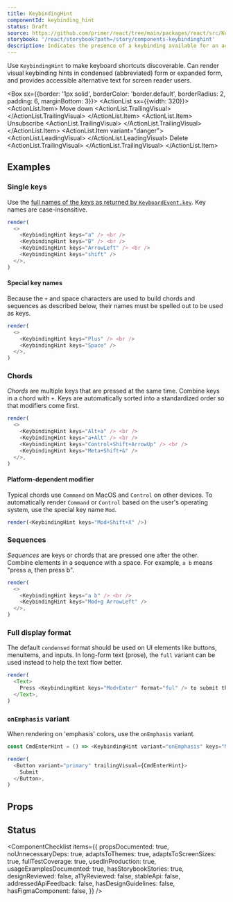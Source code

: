 ```yaml
---
title: KeybindingHint
componentId: keybinding_hint
status: Draft
source: https://github.com/primer/react/tree/main/packages/react/src/KeybindingHint
storybook: '/react/storybook?path=/story/components-keybindinghint'
description: Indicates the presence of a keybinding available for an action.
---
```



Use `KeybindingHint` to make keyboard shortcuts discoverable. Can render visual keybinding hints in condensed (abbreviated) form or expanded form, and provides accessible alternative text for screen reader users.

<Box sx={{border: '1px solid', borderColor: 'border.default', borderRadius: 2, padding: 6, marginBottom: 3}}>
  <ActionList sx={{width: 320}}>
    <ActionList.Item>
      Move down
      <ActionList.TrailingVisual>
        <KeybindingHint keys="Mod+ArrowDown" />
      </ActionList.TrailingVisual>
    </ActionList.Item>
    <ActionList.Item>
      Unsubscribe
      <ActionList.TrailingVisual>
        <KeybindingHint keys="i j" />
      </ActionList.TrailingVisual>
    </ActionList.Item>
    <ActionList.Item variant="danger">
      <ActionList.LeadingVisual>
        <TrashIcon />
      </ActionList.LeadingVisual>
      Delete
      <ActionList.TrailingVisual>
        <KeybindingHint keys="Mod+Shift+Delete" />
      </ActionList.TrailingVisual>
    </ActionList.Item>
  </ActionList>
</Box>

## Examples

### Single keys

Use the [full names of the keys as returned by `KeyboardEvent.key`](https://developer.mozilla.org/en-US/docs/Web/API/UI_Events/Keyboard_event_key_values). Key names are case-insensitive.

```javascript live noinline
render(
  <>
    <KeybindingHint keys="a" /> <br />
    <KeybindingHint keys="B" /> <br />
    <KeybindingHint keys="ArrowLeft" /> <br />
    <KeybindingHint keys="shift" />
  </>,
)
```

#### Special key names

Because the `+` and space characters are used to build chords and sequences as described below, their names must be spelled out to be used as keys.

```javascript live noinline
render(
  <>
    <KeybindingHint keys="Plus" /> <br />
    <KeybindingHint keys="Space" />
  </>,
)
```

### Chords

_Chords_ are multiple keys that are pressed at the same time. Combine keys in a chord with `+`. Keys are automatically sorted into a standardized order so that modifiers come first.

```javascript live noinline
render(
  <>
    <KeybindingHint keys="Alt+a" /> <br />
    <KeybindingHint keys="a+Alt" /> <br />
    <KeybindingHint keys="Control+Shift+ArrowUp" /> <br />
    <KeybindingHint keys="Meta+Shift+&" />
  </>,
)
```

#### Platform-dependent modifier

Typical chords use `Command` on MacOS and `Control` on other devices. To automatically render `Command` or `Control` based on the user's operating system, use the special key name `Mod`.

```javascript live noinline
render(<KeybindingHint keys="Mod+Shift+X" />)
```

### Sequences

_Sequences_ are keys or chords that are pressed one after the other. Combine elements in a sequence with a space. For example, `a b` means "press a, then press b".

```javascript live noinline
render(
  <>
    <KeybindingHint keys="a b" /> <br />
    <KeybindingHint keys="Mod+g ArrowLeft" />
  </>,
)
```

### Full display format

The default `condensed` format should be used on UI elements like buttons, menuitems, and inputs. In long-form text (prose), the `full` variant can be used instead to help the text flow better.

```javascript live noinline
render(
  <Text>
    Press <KeybindingHint keys="Mod+Enter" format="ful" /> to submit the form.
  </Text>,
)
```

### `onEmphasis` variant

When rendering on 'emphasis' colors, use the `onEmphasis` variant.

```javascript live noinline
const CmdEnterHint = () => <KeybindingHint variant="onEmphasis" keys="Mod+Enter" />

render(
  <Button variant="primary" trailingVisual={CmdEnterHint}>
    Submit
  </Button>,
)
```

## Props

<ComponentProps data={data} />

## Status

<ComponentChecklist
  items={{
    propsDocumented: true,
    noUnnecessaryDeps: true,
    adaptsToThemes: true,
    adaptsToScreenSizes: true,
    fullTestCoverage: true,
    usedInProduction: true,
    usageExamplesDocumented: true,
    hasStorybookStories: true,
    designReviewed: false,
    a11yReviewed: false,
    stableApi: false,
    addressedApiFeedback: false,
    hasDesignGuidelines: false,
    hasFigmaComponent: false,
  }}
/>
